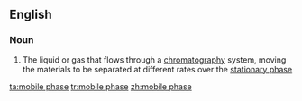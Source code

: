 ==English==

===Noun===
{{en-noun}}

# {{lb|en|chemistry}} The liquid or gas that flows through a [[chromatography]] system, moving the materials to be separated at different rates over the [[stationary phase]]

[[ta:mobile phase]]
[[tr:mobile phase]]
[[zh:mobile phase]]